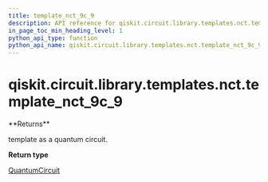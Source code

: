 ```yaml
---
title: template_nct_9c_9
description: API reference for qiskit.circuit.library.templates.nct.template_nct_9c_9
in_page_toc_min_heading_level: 1
python_api_type: function
python_api_name: qiskit.circuit.library.templates.nct.template_nct_9c_9
---
```


# qiskit.circuit.library.templates.nct.template\_nct\_9c\_9

<Function id="qiskit.circuit.library.templates.nct.template_nct_9c_9" name="template_nct_9c_9" isDedicatedPage={true} github="https://github.com/qiskit/qiskit/tree/stable/0.18/qiskit/circuit/library/templates/nct/template_nct_9c_9.py" signature="template_nct_9c_9()">
  **Returns**

  template as a quantum circuit.

  **Return type**

  [QuantumCircuit](qiskit.circuit.QuantumCircuit "qiskit.circuit.QuantumCircuit")
</Function>

